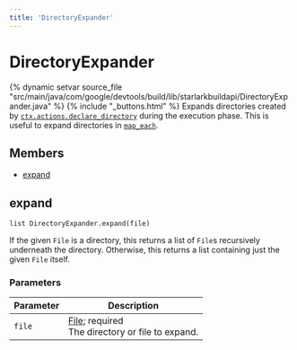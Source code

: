 ```yaml
---
title: 'DirectoryExpander'
---
```


# DirectoryExpander

{% dynamic setvar source_file "src/main/java/com/google/devtools/build/lib/starlarkbuildapi/DirectoryExpander.java" %}
{% include "\_buttons.html" %}
Expands directories created by [`ctx.actions.declare_directory`](../builtins/actions.html#declare_directory) during the execution phase. This is useful to expand directories in [`map_each`](../builtins/Args.html#add_all.map_each).

## Members

- [expand](#expand)

## expand

``` rule-signature
list DirectoryExpander.expand(file)
```

If the given `File` is a directory, this returns a list of `File`s recursively underneath the directory. Otherwise, this returns a list containing just the given `File` itself.

### Parameters

<table class="table table-bordered table-condensed table-params">
<thead>
<tr>
<th>Parameter</th>
<th>Description</th>
</tr>
</thead>
<tbody>
<tr>
<td id="expand.file"><code>file</code></td>
<td><a href="../builtins/File.html" class="anchor">File</a>;
required<br />
The directory or file to expand.</td>
</tr>
</tbody>
</table>
